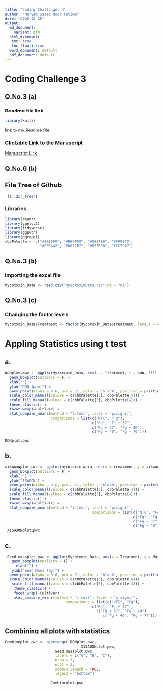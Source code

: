 ---
title: "Coding Challenge. 4"
author: "Maryam Saeed Noor Fatima"
date: "2025-02-25"
output:
  md_document:
    variant: gfm
  html_document: 
   toc: true
   toc_float: true
  word_document: default
  pdf_document: default
---

# Coding Challenge 3

## **Q.No.3 (a)**

### Readme file link
```{r}
library(knitr)
```

[link to my Readme file](Coding-challenge.4.md)


### Clickable Link to the Manuscript

[Manuscript Link](https://doi.org/10.1094/PDIS-06-21-1253-RE)

## **Q.No.6 (b)**

## File Tree of Github 
```{r}
 fs::dir_tree()
```


### Libraries

```{r}
library(readr)
library(ggplot2)
library(tidyverse)
library(ggpubr)
library(ggrepel) 
cbbPalette <- c("#000000", "#E69F00", "#56B4E9", "#009E73",
                "#F0E442", "#0072B2", "#D55E00", "#CC79A7")
```

## **Q.No.3 (b)**
### Importing the excel file
```{r}
Mycotoxin_Data <- read.csv("MycotoxinData.csv",na = "na")
```


## **Q.No.3 (c) **

###  Changing the factor levels
```{r}
Mycotoxin_Data$Treatment <- factor(Mycotoxin_Data$Treatment, levels = c("NTC", "Fg", "Fg + 37", "Fg + 40", "Fg + 70"))
```


# Appling Statistics using t test

## a.

```{r}
DONplot.pwc <- ggplot(Mycotoxin_Data, aes(x = Treatment, y = DON, fill = Cultivar)) +
  geom_boxplot(outliers = F) + 
  xlab("") + 
  ylab("DON (ppm)") + 
  geom_point(alpha = 0.6, pch = 21, color = "black", position = position_jitterdodge()) +
  scale_color_manual(values = c(cbbPalette[3], cbbPalette[4])) +
  scale_fill_manual(values = c(cbbPalette[3], cbbPalette[4])) +
  theme_classic() +
  facet_wrap(~Cultivar) +
  stat_compare_means(method = "t.test", label = "p.signif", 
                     comparisons = list(c("NTC", "Fg"), 
                                        c("Fg", "Fg + 37"), 
                                        c("Fg + 37", "Fg + 40"), 
                                        c("Fg + 40", "Fg + 70")))

DONplot.pwc


```

## b. 

```{r}
X15ADONplot.pwc <- ggplot(Mycotoxin_Data, aes(x = Treatment, y = X15ADON, fill = Cultivar)) +
  geom_boxplot(outliers = F) + 
  xlab("") + 
  ylab("15ADON") + 
  geom_point(alpha = 0.6, pch = 21, color = "black", position = position_jitterdodge()) +
  scale_color_manual(values = c(cbbPalette[3], cbbPalette[4])) +
  scale_fill_manual(values = c(cbbPalette[3], cbbPalette[4])) +
  theme_classic() +
  facet_wrap(~Cultivar) +
  stat_compare_means(method = "t.test", label = "p.signif", 
                                        comparisons = list(c("NTC", "Fg"), 
                                                           c("Fg", "Fg + 37"), 
                                                           c("Fg + 37", "Fg + 40"), 
                                                           c("Fg + 40", "Fg + 70")))               
 X15ADONplot.pwc
```


## c.

```{r}
 Seed.massplot.pwc <- ggplot(Mycotoxin_Data, aes(x = Treatment, y = MassperSeed_mg, fill = Cultivar)) +
   geom_boxplot(outliers = F) + 
     xlab("") + 
   ylab("Seed Mass (mg)") + 
  geom_point(alpha = 0.6, pch = 21, color = "black", position = position_jitterdodge()) +
  scale_color_manual(values = c(cbbPalette[3], cbbPalette[4])) +
   scale_fill_manual(values = c(cbbPalette[3], cbbPalette[4])) +
    theme_classic() +
    facet_wrap(~Cultivar) +
    stat_compare_means(method = "t.test", label = "p.signif", 
                            comparisons = list(c("NTC", "Fg"), 
                                        c("Fg", "Fg + 37"), 
                                          c("Fg + 37", "Fg + 40"), 
                                             c("Fg + 40", "Fg + 70")))
```

## **Combining all plots with statistics**

```{r}
Combineplot.pwc <- ggarrange( DONplot.pwc,
                                   X15ADONplot.pwc, 
                       Seed.massplot.pwc, 
                       labels = c("A", "B", "C"),
                       nrow = 1,
                       ncol = 3,
                       common.legend = TRUE,
                       legend = "bottom")
                     
                     Combineplot.pwc
```

